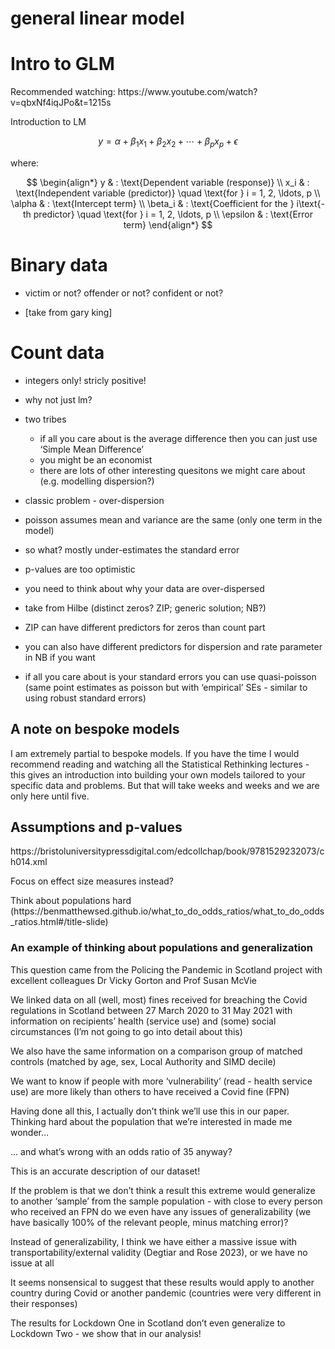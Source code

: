 # general linear model

# Intro to GLM

Recommended watching: https://www.youtube.com/watch?v=qbxNf4iqJPo&t=1215s

Introduction to LM

$$
\begin{equation}
y = \alpha + \beta_1 x_1 + \beta_2 x_2 + \cdots + \beta_p x_p + \epsilon
\end{equation}
$$

where:

$$
\begin{align*}
y & : \text{Dependent variable (response)} \\
x_i & : \text{Independent variable (predictor)} \quad \text{for } i = 1, 2, \ldots, p \\
\alpha & : \text{Intercept term} \\
\beta_i & : \text{Coefficient for the } i\text{-th predictor} \quad \text{for } i = 1, 2, \ldots, p \\
\epsilon & : \text{Error term}
\end{align*}
$$

# Binary data

-   victim or not? offender or not? confident or not?

-   \[take from gary king\]

# Count data

-   integers only! stricly positive!

-   why not just lm?

-   two tribes

    -   if all you care about is the average difference then you can just use 'Simple Mean Difference'
    -   you might be an economist
    -   there are lots of other interesting quesitons we might care about (e.g. modelling dispersion?)

-   classic problem - over-dispersion

-   poisson assumes mean and variance are the same (only one term in the model)

-   so what? mostly under-estimates the standard error

-   p-values are too optimistic

-   you need to think about why your data are over-dispersed

-   take from Hilbe (distinct zeros? ZIP; generic solution; NB?)

-   ZIP can have different predictors for zeros than count part

-   you can also have different predictors for dispersion and rate parameter in NB if you want

-   if all you care about is your standard errors you can use quasi-poisson (same point estimates as poisson but with 'empirical' SEs - similar to using robust standard errors)

## A note on bespoke models


I am extremely partial to bespoke models. If you have the time I would recommend reading and watching all the Statistical Rethinking lectures - this gives an introduction into building your own models tailored to your specific data and problems. But that will take weeks and weeks and we are only here until five.


## Assumptions and p-values

https://bristoluniversitypressdigital.com/edcollchap/book/9781529232073/ch014.xml

Focus on effect size measures instead?

Think about populations hard (https://benmatthewsed.github.io/what_to_do_odds_ratios/what_to_do_odds_ratios.html#/title-slide)

### An example of thinking about populations and generalization

This question came from the Policing the Pandemic in Scotland project with excellent colleagues Dr Vicky Gorton and Prof Susan McVie

We linked data on all (well, most) fines received for breaching the Covid regulations in Scotland between 27 March 2020 to 31 May 2021 with information on recipients’ health (service use) and (some) social circumstances (I’m not going to go into detail about this)

We also have the same information on a comparison group of matched controls (matched by age, sex, Local Authority and SIMD decile)

We want to know if people with more ‘vulnerability’ (read - health service use) are more likely than others to have received a Covid fine (FPN)

Having done all this, I actually don’t think we’ll use this in our paper. Thinking hard about the population that we’re interested in made me wonder…

… and what’s wrong with an odds ratio of 35 anyway?

This is an accurate description of our dataset!

If the problem is that we don’t think a result this extreme would generalize to another ‘sample’ from the sample population - with close to every person who received an FPN do we even have any issues of generalizability (we have basically 100% of the relevant people, minus matching error)?

Instead of generalizability, I think we have either a massive issue with transportability/external validity (Degtiar and Rose 2023), or we have no issue at all

It seems nonsensical to suggest that these results would apply to another country during Covid or another pandemic (countries were very different in their responses)

The results for Lockdown One in Scotland don’t even generalize to Lockdown Two - we show that in our analysis!

